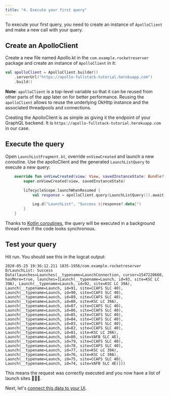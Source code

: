 ```yaml
---
title: "4. Execute your first query"
---
```


To execute your first query, you need to create an instance of `ApolloClient` and make a new call with your query.

## Create an ApolloClient

Create a new file named Apollo.kt in the `com.example.rocketreserver` package and create an instance of `ApolloClient` in it:

```kotlin:title=app/src/main/java/com/example/rocketreserver/Apollo.kt
val apolloClient = ApolloClient.builder()
    .serverUrl("https://apollo-fullstack-tutorial.herokuapp.com")
    .build()
```

**Note**: `apolloClient` is a top-level variable so that it can be reused from other parts of the app later on for better performance. Reusing the `apolloClient` allows to reuse the underlying OkHttp instance and the associated threadpools and connections.

Creating the ApolloClient is as simple as giving it the endpoint of your GraphQL backend. It is `https://apollo-fullstack-tutorial.herokuapp.com` in our case.

## Execute the query

Open `LaunchListFragment.kt`, override `onViewCreated` and launch a new coroutine. Use the apolloClient and the generated `LaunchListQuery` to execute a new query:

```kotlin:title=app/src/main/java/com/example/rocketreserver/LaunchListFragment.kt
    override fun onViewCreated(view: View, savedInstanceState: Bundle?) {
        super.onViewCreated(view, savedInstanceState)

        lifecycleScope.launchWhenResumed {
            val response = apolloClient.query(LaunchListQuery()).await()

            Log.d("LaunchList", "Success ${response?.data}")
        }
    }
```

Thanks to [Kotlin coroutines](https://kotlinlang.org/docs/reference/coroutines-overview.html), the query will be executed in a background thread even if the code looks synchronous.

## Test your query

Hit run. You should see this in the logcat output:

```plain:title=(logcat)
2020-05-25 19:36:12.211 1835-1956/com.example.rocketreserver D/LaunchList: Success Data(launches=Launches(__typename=LaunchConnection, cursor=1547220660, hasMore=true, launches=[Launch(__typename=Launch, id=93, site=KSC LC 39A), Launch(__typename=Launch, id=92, site=KSC LC 39A), Launch(__typename=Launch, id=91, site=CCAFS SLC 40), Launch(__typename=Launch, id=90, site=CCAFS SLC 40), Launch(__typename=Launch, id=89, site=CCAFS SLC 40), Launch(__typename=Launch, id=88, site=KSC LC 39A), Launch(__typename=Launch, id=87, site=CCAFS SLC 40), Launch(__typename=Launch, id=86, site=CCAFS SLC 40), Launch(__typename=Launch, id=85, site=CCAFS SLC 40), Launch(__typename=Launch, id=84, site=CCAFS SLC 40), Launch(__typename=Launch, id=83, site=CCAFS SLC 40), Launch(__typename=Launch, id=82, site=CCAFS SLC 40), Launch(__typename=Launch, id=81, site=KSC LC 39A), Launch(__typename=Launch, id=80, site=VAFB SLC 4E), Launch(__typename=Launch, id=79, site=CCAFS SLC 40), Launch(__typename=Launch, id=78, site=CCAFS SLC 40), Launch(__typename=Launch, id=77, site=KSC LC 39A), Launch(__typename=Launch, id=76, site=KSC LC 39A), Launch(__typename=Launch, id=75, site=CCAFS SLC 40), Launch(__typename=Launch, id=74, site=VAFB SLC 4E)]))
```

This means the request was correctly executed and you now have a list of launch sites 🚀🚀🚀.

Next, let's [connect this data to your UI](05-connect-queries-to-your-ui).
